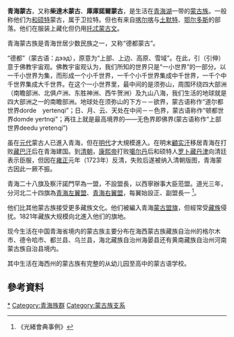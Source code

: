 '''青海蒙古'''，又称'''柴達木蒙古'''、'''庫庫諾爾蒙古'''，是生活在[[青海湖|青海湖]]一带的[[蒙古族|蒙古族]]。一般称他们为[[和硕特|和硕特]]蒙古，属于卫拉特。但也有来自[[喀尔喀|喀尔喀]]与[[土默特|土默特]]、[[鄂尔多斯|鄂尔多斯]]的部落。他们在服装上藏化但仍用[[托忒蒙古文|托忒蒙古文]]。

青海蒙古族是青海世居少数民族之一，又称“德都蒙古”。

“德都”（蒙古语：дээд），原意为“上部、上边、高原、雪域”。在此，引（引伸）意于佛教宇宙观。佛教宇宙观认为，我们所知的世界只是“一小世界”的一部分。以一千小世界为集，而形成一个小千世界，一千个小千世界集成中千世界，一千个中千世界集成大千世界。在这个一小世界里，最中间的是须弥山，周围环绕四大部洲（南瞻部洲、北俱卢洲、东胜神洲、西牛贺洲）及九山八海，我们生活的地球就是四大部洲之一的南瞻部洲。地球处在须弥山的下方－－欲界，蒙古语称作“道尔都世界dorde　yertenqi”；日、月、云、天处在中间－－色界，蒙古语称作“顿都世界domde yertnqi”；再往上就是最高境界的——无色界即佛界(蒙古语称作“上部世界deedu yretenqi”)

虽在[[元代|元代]]蒙古人已進入青海，但在[[明代|明代]]才大規模進入。在明末[[顧实汗|顧实汗]]移居青海在打败[[藏巴汗|藏巴汗]]后在青海建国。到[[清朝|清朝]]，[[康熙帝|康熙帝]]打败[[噶尔丹|噶尔丹]]后和硕特人[[罗卜藏丹津|罗卜藏丹津]]向清廷表示臣服，但因在[[雍正|雍正]]元年（1723年）反清，失败后遂被纳入清朝版图，青海蒙古因此一厥不振。

青海二十八旗及察汗諾門罕為一盟，不設盟長，以西寧辦事大臣蒞盟。道光三年，分河北二十四旗為[[青海左翼盟|青海左翼盟]]、[[青海右翼盟|青海右翼盟]]，每翼始設正、副盟長一 <ref>《光緒會典事例》</ref>。

他们比其他蒙古族接受更多藏族文化。他们被編入青海[[蒙古盟旗|蒙古盟旗]]，但經常受[[藏族|藏族]]侵扰。1821年藏族大规模向北進入他们的旗地。

现今生活在中国青海省境内的蒙古族主要分布在海西蒙古族藏族自治州的格尔木市、德令哈市、都兰县、乌兰县，海北藏族自治州海晏县还有黄南藏族自治州河南蒙古族自治县境内。

其中生活在海西州的蒙古族有完整的从幼儿园至高中的蒙古语学校。

== 參考資料 ==
{{reflist}}

{{清代蒙古}}
{{外藩蒙古王公}}
{{青海蒙古}}
[[Category:青海蒙古|*]]
[[Category:青海族群|Category:青海族群]]
[[Category:蒙古族支系|Category:蒙古族支系]]